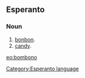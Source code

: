 ==Esperanto==
===Noun===
# [[bonbon]].
# [[candy]].

[[eo:bombono]]
[[Category:Esperanto language]]
{{Universala Vortaro}}
